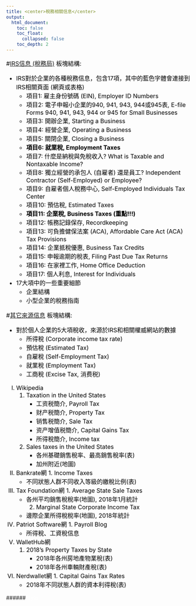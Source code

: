 ```yaml
---
title: <center>稅務相關信息</center>
output:
  html_document:
    toc: false
    toc_float: 
      collapsed: false
    toc_depth: 2
---
```

#[IRS信息 (稅務局)](Tax1.html)
板塊結構:

- IRS對於企業的各種稅務信息，包含17項，其中的藍色字體會連接到IRS相關頁面 (網頁或表格)
    - 項目1: 雇主身份號碼 (EIN), Employer ID Numbers
    - 項目2: 電子申報小企業的940, 941, 943, 944或945表, E-file Forms 940, 941, 943, 944 or 945 for Small     Businesses
    - 項目3: 開辦企業, Starting a Business
    - 項目4: 經營企業, Operating a Business
    - 項目5: 關閉企業, Closing a Business
    - **項目6: 就業稅, Employment Taxes**
    - 項目7: 什麼是納稅與免稅收入? What is Taxable and Nontaxable Income?
    - 項目8: 獨立經營的承包人 (自雇者) 還是員工? Independent Contractor (Self-Employed) or Employee?
    - 項目9: 自雇者個人稅務中心, Self-Employed Individuals Tax Center
    - 項目10: 預估稅, Estimated Taxes
    - **項目11: 企業稅, Business Taxes (重點!!!)**
    - 項目12: 帳務記錄保存, Recordkeeping
    - 項目13: 可負擔健保法案 (ACA), Affordable Care Act (ACA) Tax Provisions
    - 項目14: 企業抵稅優惠, Business Tax Credits
    - 項目15: 申報逾期的稅表, Filing Past Due Tax Returns
    - 項目16: 在家裡工作, Home Office Deduction
    - 項目17: 個人利息, Interest for Individuals
- 17大項中的一些重要細節
    - 企業結構
    - 小型企業的稅務指南

#[其它來源信息](Tax2.html)
板塊結構:

- 對於個人企業的5大項稅收，來源於IRS和相關權威網站的數據
    - 所得稅 (Corporate income tax rate)
    - 預估稅 (Estimated Tax)
    - 自雇稅 (Self-Employment Tax)
    - 就業稅 (Employment Tax)
    - 工商稅 (Excise Tax, 消费税)
(I) Wikipedia
    1. Taxation in the United States
        - 工资税簡介, Payroll Tax
        - 财产税簡介, Property Tax
        - 销售税簡介, Sale Tax
        - 资产增值税簡介, Capital Gains Tax
        - 所得稅簡介, Income tax
    2. Sales taxes in the United States
        - 各州基礎銷售稅率、最高銷售稅率(表)
        - 加州附近(地圖)
(II) Bankrate網
    1. Income Taxes
        - 不同狀態人群不同收入等級的繳稅比例(表)
(III) Tax Foundation網
    1. Average State Sale Taxes
        - 各州平均銷售稅稅率(地圖), 2018年1月統計
    2. Marginal State Corporate Income Tax
        - 邊際企業所得稅稅率(地圖), 2018年統計
(IV) Patriot Software網
    1. Payroll Blog
        - 所得稅、工資稅信息
(V) WalletHub網
    1. 2018's Property Taxes by State
        - 2018年各州房地產物業稅(表)
        - 2018年各州車輛財產稅(表)
(VI) Nerdwallet網
    1. Capital Gains Tax Rates
        - 2018年不同狀態人群的資本利得稅(表)


######<font color="white">Style</font>
<style>
h1 {font-size: 28px; color: black; font-weight: bold;}
h1.title {color: black; background-color: white;}
h2 {font-size: 20px; color: black; font-weight: bold;}
p {font-size: 16px; color: black;}
ol {font-size: 16px; color: black;}
ul {font-size: 16px; color: black;}
</style>